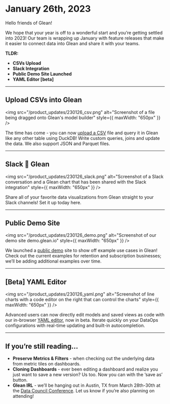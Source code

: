 # January 26th, 2023

Hello friends of Glean!

We hope that your year is off to a wonderful start and you’re getting settled into 2023! Our team is wrapping up January with feature releases that make it easier to connect data into Glean and share it with your teams.

**TLDR:**

- **CSVs Upload**
- **Slack Integration**
- **Public Demo Site Launched**
- **YAML Editor [beta]**

---

## Upload CSVs into Glean

<img
  src="/product_updates/230126_csv.png"
  alt="Screenshot of a file being dragged onto Glean's model builder"
  style={{ maxWidth: "650px" }}
/>

The time has come - you can now [upload a CSV](/docs/data-modeling/query-data-files/) file and query it in Glean like any other table using DuckDB! Write custom queries, joins and update the data. We also support JSON and Parquet files.

---

## Slack 🤝 Glean

<img
  src="/product_updates/230126_slack.png"
  alt="Screenshot of a Slack conversation and a Glean chart that has been shared with the Slack integration"
  style={{ maxWidth: "650px" }}
/>

Share all of your favorite data visualizations from Glean straight to your Slack channels! Set it up today here.

---

## Public Demo Site

<img
  src="/product_updates/230126_demo.png"
  alt="Screenshot of our demo site demo.glean.io"
  style={{ maxWidth: "650px" }}
/>

We launched a [public demo](https://demo.glean.io/) site to show off example use cases in Glean! Check out the current examples for retention and subscription businesses; we’ll be adding additional examples over time.

---

## [Beta] YAML Editor

<img
  src="/product_updates/230126_yaml.png"
  alt="Screenshot of line charts with a code editor on the right that can control the charts"
  style={{ maxWidth: "650px" }}
/>

Advanced users can now directly edit models and saved views as code with our in-browser [YAML editor](/docs/data-ops/Using-the-YAML-Editor.md), now in beta. Iterate quickly on your DataOps configurations with real-time updating and built-in autocompletion.

---

## If you’re still reading…

- **Preserve Metrics & Filters** - when checking out the underlying data from metric tiles on dashboards.
- **Cloning Dashboards** - ever been editing a dashboard and realize you just want to save a new version? Us too. Now you can with the ‘save as’ button.
- **Glean IRL** - we’ll be hanging out in Austin, TX from March 28th-30th at the [Data Council Conference](https://www.datacouncil.ai/austin). Let us know if you’re also planning on attending!
